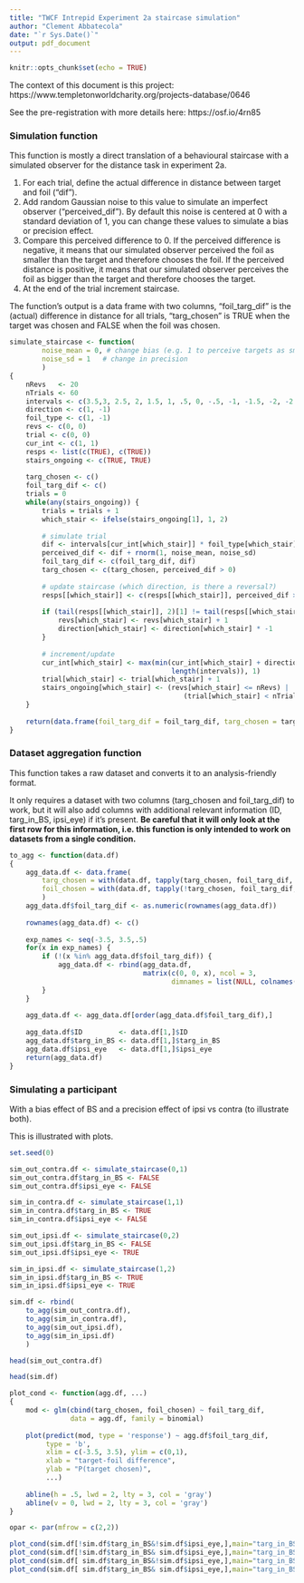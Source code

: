 ```yaml
---
title: "TWCF Intrepid Experiment 2a staircase simulation"
author: "Clement Abbatecola"
date: "`r Sys.Date()`"
output: pdf_document
---
```


```r
knitr::opts_chunk$set(echo = TRUE)
```

The context of this document is this project: https://www.templetonworldcharity.org/projects-database/0646

See the pre-registration with more details here: https://osf.io/4rn85

### Simulation function

This function is mostly a direct translation of a behavioural staircase with a simulated observer for the distance task in experiment 2a.

1. For each trial, define the actual difference in distance between target and foil ("dif").
2. Add random Gaussian noise to this value to simulate an imperfect observer ("perceived_dif"). By default this noise is centered at 0 with a standard deviation of 1, you can change these values to simulate a bias or precision effect.
3. Compare this perceived difference to 0. If the perceived difference is negative, it means that our simulated observer perceived the foil as smaller than the target and therefore chooses the foil. If the perceived distance is positive, it means that our simulated observer perceives the foil as bigger than the target and therefore chooses the target.
4. At the end of the trial increment staircase.

The function's output is a data frame with two columns, "foil_targ_dif" is the (actual) difference in distance for all trials, "targ_chosen" is TRUE when the target was chosen and FALSE when the foil was chosen.

```r
simulate_staircase <- function(
        noise_mean = 0, # change bias (e.g. 1 to perceive targets as smaller)
        noise_sd = 1   # change in precision
        )
{
    nRevs   <- 20
    nTrials <- 60
    intervals <- c(3.5,3, 2.5, 2, 1.5, 1, .5, 0, -.5, -1, -1.5, -2, -2.5, -3, -3.5)
    direction <- c(1, -1)
    foil_type <- c(1, -1)
    revs <- c(0, 0)
    trial <- c(0, 0)
    cur_int <- c(1, 1)
    resps <- list(c(TRUE), c(TRUE))
    stairs_ongoing <- c(TRUE, TRUE)
    
    targ_chosen <- c()
    foil_targ_dif <- c()
    trials = 0
    while(any(stairs_ongoing)) {
        trials = trials + 1
        which_stair <- ifelse(stairs_ongoing[1], 1, 2)
        
        # simulate trial
        dif <- intervals[cur_int[which_stair]] * foil_type[which_stair]
        perceived_dif <- dif + rnorm(1, noise_mean, noise_sd)
        foil_targ_dif <- c(foil_targ_dif, dif)
        targ_chosen <- c(targ_chosen, perceived_dif > 0)
        
        # update staircase (which direction, is there a reversal?)
        resps[[which_stair]] <- c(resps[[which_stair]], perceived_dif > 0)
    
        if (tail(resps[[which_stair]], 2)[1] != tail(resps[[which_stair]], 2)[2]) {
            revs[which_stair] <- revs[which_stair] + 1
            direction[which_stair] <- direction[which_stair] * -1
        }
        
        # increment/update
        cur_int[which_stair] <- max(min(cur_int[which_stair] + direction[which_stair],
                                        length(intervals)), 1)
        trial[which_stair] <- trial[which_stair] + 1
        stairs_ongoing[which_stair] <- (revs[which_stair] <= nRevs) |
                                           (trial[which_stair] < nTrials)
    }
    
    return(data.frame(foil_targ_dif = foil_targ_dif, targ_chosen = targ_chosen))
}
```

### Dataset aggregation function

This function takes a raw dataset and converts it to an analysis-friendly format.

It only requires a dataset with two columns (targ_chosen and foil_targ_dif) to work, but it will also add columns with additional relevant information (ID, targ_in_BS, ipsi_eye) if it's present. **Be careful that it will only look at the first row for this information, i.e. this function is only intended to work on datasets from a single condition.**

```r
to_agg <- function(data.df)
{
    agg_data.df <- data.frame(
        targ_chosen = with(data.df, tapply(targ_chosen, foil_targ_dif, sum)),
        foil_chosen = with(data.df, tapply(!targ_chosen, foil_targ_dif, sum))
        )
    agg_data.df$foil_targ_dif <- as.numeric(rownames(agg_data.df))
    
    rownames(agg_data.df) <- c()
    
    exp_names <- seq(-3.5, 3.5,.5)
    for(x in exp_names) {
        if (!(x %in% agg_data.df$foil_targ_dif)) {
            agg_data.df <- rbind(agg_data.df,
                                 matrix(c(0, 0, x), ncol = 3,
                                        dimnames = list(NULL, colnames(agg_data.df))))
        }
    }
    
    agg_data.df <- agg_data.df[order(agg_data.df$foil_targ_dif),]
    
    agg_data.df$ID         <- data.df[1,]$ID
    agg_data.df$targ_in_BS <- data.df[1,]$targ_in_BS
    agg_data.df$ipsi_eye   <- data.df[1,]$ipsi_eye
    return(agg_data.df)
}

```

### Simulating a participant

With a bias effect of BS and a precision effect of ipsi vs contra (to illustrate both).

This is illustrated with plots.

```r

set.seed(0)

sim_out_contra.df <- simulate_staircase(0,1)
sim_out_contra.df$targ_in_BS <- FALSE
sim_out_contra.df$ipsi_eye <- FALSE

sim_in_contra.df <- simulate_staircase(1,1)
sim_in_contra.df$targ_in_BS <- TRUE
sim_in_contra.df$ipsi_eye <- FALSE

sim_out_ipsi.df <- simulate_staircase(0,2)
sim_out_ipsi.df$targ_in_BS <- FALSE
sim_out_ipsi.df$ipsi_eye <- TRUE

sim_in_ipsi.df <- simulate_staircase(1,2)
sim_in_ipsi.df$targ_in_BS <- TRUE
sim_in_ipsi.df$ipsi_eye <- TRUE

sim.df <- rbind(
    to_agg(sim_out_contra.df),
    to_agg(sim_in_contra.df),
    to_agg(sim_out_ipsi.df),
    to_agg(sim_in_ipsi.df)
    )

head(sim_out_contra.df)

head(sim.df)

plot_cond <- function(agg.df, ...)
{
    mod <- glm(cbind(targ_chosen, foil_chosen) ~ foil_targ_dif,
               data = agg.df, family = binomial)
    
    plot(predict(mod, type = 'response') ~ agg.df$foil_targ_dif,
         type = 'b',
         xlim = c(-3.5, 3.5), ylim = c(0,1),
         xlab = "target-foil difference",
         ylab = "P(target chosen)",
         ...)
    
    abline(h = .5, lwd = 2, lty = 3, col = 'gray')
    abline(v = 0, lwd = 2, lty = 3, col = 'gray')
}

opar <- par(mfrow = c(2,2))

plot_cond(sim.df[!sim.df$targ_in_BS&!sim.df$ipsi_eye,],main="targ_in_BS = 0, ipsi_eye = 0")
plot_cond(sim.df[!sim.df$targ_in_BS& sim.df$ipsi_eye,],main="targ_in_BS = 0, ipsi_eye = 1")
plot_cond(sim.df[ sim.df$targ_in_BS&!sim.df$ipsi_eye,],main="targ_in_BS = 1, ipsi_eye = 0")
plot_cond(sim.df[ sim.df$targ_in_BS& sim.df$ipsi_eye,],main="targ_in_BS = 1, ipsi_eye = 1")

```